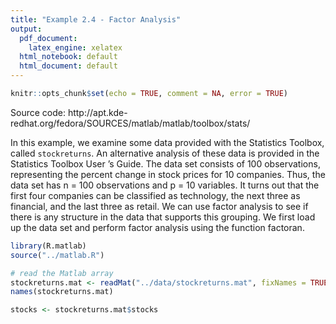 ```yaml
---
title: "Example 2.4 - Factor Analysis"
output:
  pdf_document: 
    latex_engine: xelatex
  html_notebook: default
  html_document: default
---
```


```r
knitr::opts_chunk$set(echo = TRUE, comment = NA, error = TRUE)
```

Source code: http://apt.kde-redhat.org/fedora/SOURCES/matlab/matlab/toolbox/stats/

In this example, we examine some data provided with the Statistics Toolbox,
called `stockreturns`. An alternative analysis of these data is provided in
the Statistics Toolbox User ’s Guide. The data set consists of 100 observations,
representing the percent change in stock prices for 10 companies. Thus, the
data set has n = 100 observations and p = 10 variables. It turns out that the first
four companies can be classified as technology, the next three as financial,
and the last three as retail. We can use factor analysis to see if there is any
structure in the data that supports this grouping. We first load up the data set
and perform factor analysis using the function factoran.

```r
library(R.matlab)
source("../matlab.R")

# read the Matlab array
stockreturns.mat <- readMat("../data/stockreturns.mat", fixNames = TRUE)
names(stockreturns.mat)
```

```r
stocks <- stockreturns.mat$stocks
```

